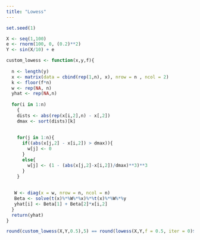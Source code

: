 ```yaml
---
title: "Lowess"
---
```


```r
set.seed(1)

X <- seq(1,100)
e <- rnorm(100, 0, (0.2)**2)
Y <- sin(X/10) + e

custom_lowess <- function(x,y,f){
  
  n <- length(y)
  x <- matrix(data = cbind(rep(1,n), x), nrow = n , ncol = 2)
  k <- floor(f*n)
  w <- rep(NA, n)
  yhat <- rep(NA,n)
  
  for(i in 1:n)
    {
    dists <- abs(rep(x[i,2],n) - x[,2])
    dmax <- sort(dists)[k]
  
    
    for(j in 1:n){
      if((abs(x[j,2] - x[i,2]) > dmax)){
        w[j] <- 0
      }
      else{
        w[j] <- (1 - (abs(x[j,2]-x[i,2])/dmax)**3)**3
      }
    }
  
  
   W <- diag(x = w, nrow = n, ncol = n)
   Beta <- solve(t(x)%*%W%*%x)%*%t(x)%*%W%*%y
   yhat[i] <- Beta[1] + Beta[2]*x[i,2]
  }
  return(yhat)
}

round(custom_lowess(X,Y,0.5),5) == round(lowess(X,Y,f = 0.5, iter = 0)$y, 5)



```
